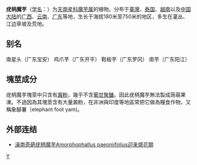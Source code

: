 {{Speciesbox
| genus = Amorphophallus
| species = virosus
| image = 疣柄魔芋.JPG
| authority = N. E. Brown
| synonyms = ''Amorphophallus campanulatus'' (Roxb.) Bl.
}}

'''疣柄魔芋'''（[[学名|学名]]：{{lang|la|''Amorphophallus virosus''}}）为[[天南星科|天南星科]][[魔芋属|魔芋属]]的植物。分布于[[臺灣|臺灣]]、[[泰国|泰国]]、[[越南|越南]]以及[[中国大陆|中国大陆]]的[[广西|广西]]、[[云南|云南]]、[[广东|广东]]等地，生长于海拔180米至750米的地区，多生在灌丛、江边草坡及荒地。

== 别名 ==
南星头（广东宝安） 鸡爪芋（广东开平） 鞋板芋（广东罗冈） 南芋（广东阳江）

==塊莖成分==
疣柄魔芋塊莖中只含有[[淀粉|澱粉]]，幾乎不含[[葡甘露聚醣|葡甘聚醣]]。因此疣柄魔芋無法製成蒟蒻果凍。不過因為其塊莖含有大量澱粉，在非洲與印度等地區常把它做為糧食作物，又稱象腳薯（elephant foot yam)。

== 外部连结 ==
* [https://www.zhiwutong.com/keyan/2019-05/41779.htm 滇南奇葩疣柄魔芋Amorphophallus paeoniifolius迎来盛花期]

{{Taxonbar}}

{{DEFAULTSORT:Amorphophallus virosus}}
[[Category:魔芋属|Y]]